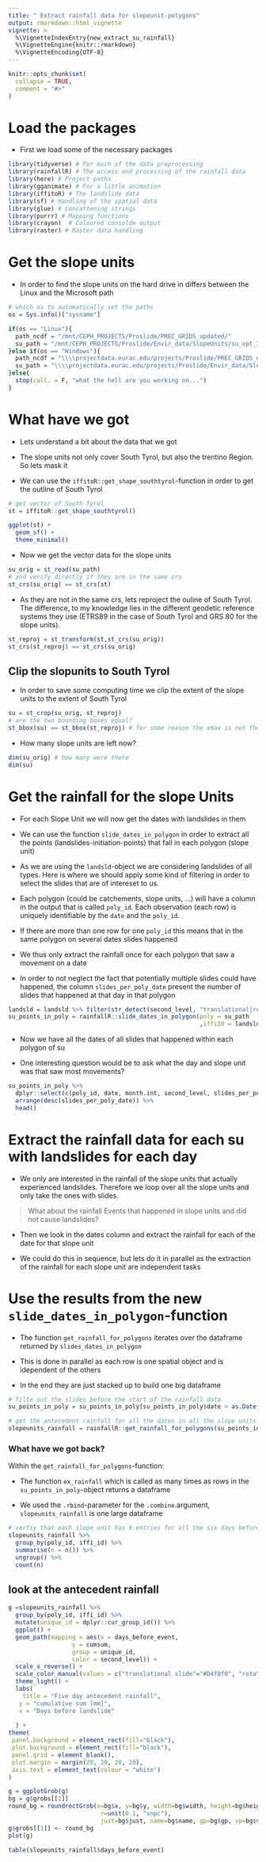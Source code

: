 ```yaml
---
title: " Extract rainfall data for slopeunit-polygons"
output: rmarkdown::html_vignette
vignette: >
  %\VignetteIndexEntry{new_extract_su_rainfall}
  %\VignetteEngine{knitr::rmarkdown}
  %\VignetteEncoding{UTF-8}
---
```


```r
knitr::opts_chunk$set(
  collapse = TRUE,
  comment = "#>"
) 
```

# Load the packages

- First we load some of the necessary packages

```r
library(tidyverse) # For much of the data preprocessing
library(rainfallR) # The access and processing of the rainfall data
library(here) # Project paths
library(gganimate) # For a little animation
library(iffitoR) # The landslide data
library(sf) # Handling of the spatial data
library(glue) # Concattening strings
library(purrr) # Mapping functions
library(crayon)  # Coloured consolde output 
library(raster) # Raster data handling
```


# Get the slope units 

- In order to find the slope units on the hard drive in differs between the Linux and the Microsoft path 

```r
# which os to automatically set the paths
os = Sys.info()["sysname"]

if(os == "Linux"){
  path_ncdf = "/mnt/CEPH_PROJECTS/Proslide/PREC_GRIDS_updated/"
  su_path = "/mnt/CEPH_PROJECTS/Proslide/Envir_data/SlopeUnits/su_opt_16_TAA/su_16_TAA.shp"
}else if(os == "Windows"){
  path_ncdf = "\\\\projectdata.eurac.edu/projects/Proslide/PREC_GRIDS_updated/"
  su_path = "\\\\projectdata.eurac.edu/projects/Proslide/Envir_data/SlopeUnits/su_opt_16_TAA/su_16_TAA.shp"
}else{
  stop(call. = F, "what the hell are you working on...")
}
```



# What have we got

- Lets understand a bit about the data that we got

- The slope units not only cover South Tyrol, but also the trentino Region. So lets mask it

- We can use the `iffitoR::get_shape_southtyrol`-function in order to get the outline of South Tyrol

```r
# get vector of South Tyrol
st = iffitoR::get_shape_southtyrol() 

ggplot(st) +
  geom_sf() +
  theme_minimal()
```


- Now we get the vector data for the slope units

```r
su_orig = st_read(su_path)
# and verify directly if they are in the same crs
st_crs(su_orig) == st_crs(st)
```

- As they are not in the same crs, lets reproject the ouline of South Tyrol. The difference, to my knowledge lies in the different geodetic reference systems they use (ETRS89 in the case of South Tyrol and GRS 80 for the slope units).

```r
st_reproj = st_transform(st,st_crs(su_orig))
st_crs(st_reproj) == st_crs(su_orig)
```


## Clip the slopunits to South Tyrol


- In order to save some computing time we clip the extent of the slope units to the extent of South Tyrol


```r
su = st_crop(su_orig, st_reproj)
# are the two bounding boxes equal?
st_bbox(su) == st_bbox(st_reproj) # for some reason the xmax is not the same
```

- How many slope units are left now?

```r
dim(su_orig) # how many were there
dim(su)
```


# Get the rainfall for the slope Units

- For each Slope Unit we will now get the dates with landslides in them

- We can use the function `slide_dates_in_polygon` in order to extract all the points (landslides-initiation-points) that fall in each polygon (slope unit)

- As we are using the `landsld`-object we are considering landslides of all types. Here is where we should apply some kind of filtering in order to select the slides that are of intereset to us.

- Each polygon (could be catchements, slope units, ...) will have a column in the output that is called `poly_id`. Each observation (each row) is uniquely identifiable by the `date` and the `poly_id`. 

- If there are more than one row for one `poly_id` this means that in the same polygon on several dates slides happened

- We thus only extract the rainfall once for each polygon that saw a movement on a date

- In order to not neglect the fact that potentially multiple slides could have happened, the column `slides_per_poly_date` present the number of slides that happened at that day in that polygon


```r
landsld = landsld %>% filter(str_detect(second_level, "translational|rotational"))
su_points_in_poly = rainfallR::slide_dates_in_polygon(poly = su_path
                                                      ,iffi10 = landsld)
```

- Now we have all the dates of all slides that happened within each polygon of su

- One interesting question would be to ask what the day and slope unit was that saw most movements?


```r
su_points_in_poly %>% 
  dplyr::select(c(poly_id, date, month.int, second_level, slides_per_poly_date)) %>%  
  arrange(desc(slides_per_poly_date)) %>% 
  head()
```


# Extract the rainfall data for each su with landslides for each day

- We only are interested in the rainfall of the slope units that actually experienced landslides. Therefore we loop over all the slope units and only take the ones with slides.

> What about the rainfall Events that happened in slope units and did not cause landslides?

- Then we look in the dates column and extract the rainfall for each of the date for that slope unit

- We could do this in sequence, but lets do it in parallel as the extraction of the rainfall for each slope unit are independent tasks

# Use the results from the new `slide_dates_in_polygon`-function

- The function `get_rainfall_for_polygons` iterates over the dataframe returned by `slides_dates_in_polygon`

- This is done in parallel as each row is one spatial object and is idependent of the others

- In the end they are just stacked up to build one big dataframe

```r

# filte out the slides before the start of the rainfall data
su_points_in_poly = su_points_in_poly[su_points_in_poly$date > as.Date("1980-01-01"), ]

# get the antecedent rainfall for all the dates in all the slope units with landslides
slopeunits_rainfall = rainfallR::get_rainfall_for_polygons(su_points_in_poly, nc_var = "precipitation", days_back = 14, data_path = path_ncdf)
```


### What have we got back? 

Within the `get_rainfall_for_polygons`-function:

- The function `ex_rainfall`  which is called as many times as rows in the `su_points_in_poly`-object returns a dataframe

- We used the `.rbind`-parameter for the `.combine`.argument,  `slopeunits_rainfall` is one large dataframe

```r
# verfiy that each slope unit has 6 entries for all the six days before the slide
slopeunits_rainfall %>% 
  group_by(poly_id, iffi_id) %>% 
  summarise(n = n()) %>% 
  ungroup() %>% 
  count(n)
```

## look at the antecedent rainfall

```r
g =slopeunits_rainfall %>% 
  group_by(poly_id, iffi_id) %>% 
  mutate(unique_id = dplyr::cur_group_id()) %>% 
  ggplot() +
  geom_path(mapping = aes(x = days_before_event,
                  y = cumsum,
                  group = unique_id,
                  color = second_level)) +
  scale_x_reverse() +
  scale_color_manual(values = c("translational slide"="#D4f0f0", "rotational slide" = "#ffc8a2")) +
  theme_light() +
  labs(
    title = "Five day antecedent rainfall", 
   y = "cumulative sum [mm]",
   x = "Days before landslide"
    
  ) +
theme(
 panel.background = element_rect(fill="black"),
 plot.background = element_rect(fill="black"),
 panel.grid = element_blank(),
 plot.margin = margin(20, 20, 20, 20),
 axis.text = element_text(colour = "white")
)

g = ggplotGrob(g)
bg = g$grobs[[1]] 
round_bg = roundrectGrob(x=bg$x, y=bg$y, width=bg$width, height=bg$height,
                          r=unit(0.1, "snpc"),
                          just=bg$just, name=bg$name, gp=bg$gp, vp=bg$vp)
g$grobs[[1]] <- round_bg
plot(g)
```

```r
table(slopeunits_rainfall$days_before_event)
```



